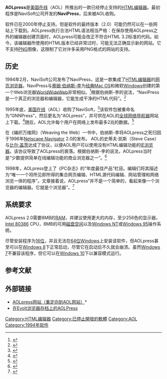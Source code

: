 {{noteTA
|G1=IT
|1=zh-cn:蒂姆·伯纳斯-李; zh-tw:提姆·柏內茲-李;zh-hk:添·柏納斯-李;zh-hant:蒂姆·伯納斯-李;
|2=zh-cn:伯纳斯; zh-tw:柏內茲;zh-hant:伯納斯;zh-hk:柏納斯;
|3=zh-hans:编织万维网; zh-hant:一千零一網;
|4=zh-hans:协议; zh-hant:協議;
}}
{{Infobox software
| title = AOLpress
| logo = 
| logo_alt = 
| author = [[NaviSoft|NaviSoft]]
| developer = [[AOL|AOL]]
| released = {{Start date and age|1994|02}}
| discontinued = yes
| latest release version = 2.0
| operating system = [[Windows_95|Windows 95]]、[[Windows_NT|Windows NT]]
| genre = [[HTML编辑器|HTML编辑器]]
}}

'''AOLpress'''是[[美国在线|美国在线]]（AOL）所推出的一款已经停止支持的[[HTML编辑器|HTML编辑器]]。最初程序是NaviSoft公司开发的'''NaviPress'''，后来被AOL收购。

软件已在2000年停止支持。但是软件的最终版本（2.0）可能仍然可以在一些网站上下载到。AOLpress执行合法HTML语法相当严格：在保存使用AOLpress之外的编辑器创建页面时，AOLpress可能会改正不符合HTML 3.2标准的代码。如今，该编辑器所使用的HTML版本已经非常过时，可能无法正确显示新的网站。它不支持[[PNG|PNG]]图像，这限制了它对许多采用PNG格式的网站的支持。

== 历史 ==
1994年2月，NaviSoft公司发布了NaviPress，这是一款集成了[[HTML编辑器|HTML编辑器]]的[[网页浏览器|网页浏览器]]。NaviPress与[[蒂姆·伯纳斯-李|蒂姆·伯纳斯-李]]为[[Classic_Mac_OS|经典Mac OS]]和微软[[Microsoft_Windows|Windows]]创建的第一个Web浏览器[[WorldWideWeb|WorldWideWeb]]非常相似。<ref>{{Cite web|title=Web Browser History|url=http://www.livinginternet.com/w/wi_browse.htm|accessdate=18 August 2010|author=Stewart|first=Bill|archive-date=2011-01-20|archive-url=https://web.archive.org/web/20110120213137/http://www.livinginternet.com/w/wi_browse.htm|dead-url=yes}}</ref>根据伯纳斯-李的说法，“NaviPress是一个真正的浏览器和编辑器，它能生成干净的HTML代码”。<ref>{{Cite book|last=Berners-Lee|first=Tim|title=Weaving the Web|url=https://archive.org/details/weavingweborigin00bern_0|date=2000|publisher=Harper Collins|location=New York, NY|isbn=0-06-251587-X|page=[https://archive.org/details/weavingweborigin00bern_0/page/81 81]}}</ref>

1995年底，[[美国在线|美国在线]]（AOL）收购了NaviSoft，<ref>{{Cite book|last=Jang|first=Michael|last2=Arman|first2=Danesh|title=Mastering Linux|date=2006|publisher=John Wiley & Sons|page=714|isbn=9780782152777|url=https://books.google.com/books?id=tIjrVYbZmUAC&pg=PA714#v=onepage|accessdate=March 18, 2015|archive-date=2020-07-26|archive-url=https://web.archive.org/web/20200726073046/https://books.google.com/books?id=tIjrVYbZmUAC&pg=PA714#v=onepage|dead-url=no}}</ref>该软件包被重命名为“GNNPress”，然后更名为“AOLpress”，并可供在AOL的[[全球网络导航器|全球网络导航器]]网站上下载。<ref>{{Cite web|title=GNN Downloads|url=http://gnn.1campusa.com/html/downloads.htm|accessdate=June 5, 2013|year=2007|work=gnn.1campusa.com|archiveurl=https://archive.is/20130919081847/http://gnn.1campusa.com/html/downloads.htm|archivedate=2013-09-19|dead-url=yes}}</ref>随后，AOL允许每个用户在网络上发布最多2兆的数据。<ref>{{Cite web|title=A Web Site is Not So Terribly Hard to Weave|url=https://www.latimes.com/archives/la-xpm-1997-03-31-fi-43875-story.html|date=31 March 1997|accessdate=2021-01-07|archive-date=2021-01-08|archive-url=https://web.archive.org/web/20210108190328/https://www.latimes.com/archives/la-xpm-1997-03-31-fi-43875-story.html|dead-url=no}}</ref>

在《编织万维网》（Weaving the Web）一书中，伯纳斯-李将AOLpress之死归因于1996年[[Netscape_Navigator|Netscape Navigator]] 2.0的发布。 AOL的史蒂夫·凯斯（Steve Case）与[[比尔·盖茨|比尔·盖茨]]达成了协议，以便AOL用户可以使用没有HTML编辑功能的[[IE浏览器|IE浏览器]]。该协议导致了AOLpress的衰落。根据伯纳斯-李的说法，AOLpress当时是“少数提供简单在线编辑功能的商业浏览器之一”。<ref>{{Cite book|last=Berners-Lee|first=Tim|title=Weaving the Web|url=https://archive.org/details/weavingweborigin00bern_0|date=2000|publisher=Harper Collins|location=New York, NY|isbn=0-06-251587-X|page=[https://archive.org/details/weavingweborigin00bern_0/page/112 112]}}</ref>

1998年，AOLpress登上了《PC杂志》的“年度最佳产品”栏目。编辑们将其描述为“唯一一个将所见即所得的集合网页编辑、HTML源代码编辑、网站管理和网络浏览一体的程序”。文章接着说，AOLpress“并不是一个简单的，看起来像一个浏览器的编辑器。它就是个浏览器”。<ref>{{Cite journal|title=AOLpress: The Price Is Right|url=https://books.google.com/books?id=2VORKwuPT6kC&lpg=PA81&dq=aolpress%20editor&pg=PA81#v=onepage|date=January 6, 1998|journal=PC Magazine|accessdate=March 18, 2015|page=81|archive-date=2020-07-26|archive-url=https://web.archive.org/web/20200726063935/https://books.google.com/books?id=2VORKwuPT6kC&lpg=PA81&dq=aolpress%20editor&pg=PA81#v=onepage|dead-url=no}}</ref>

== 系统要求 ==
AOLpress 2.0需要8MB的[[隨機存取記憶體|RAM]]，并建议使用更大的内存，至少256色的显示器，[[Intel_80386|Intel 80386]] CPU，8MB的可用[[磁盘空间|磁盘空间]]以及[[Windows_NT|Windows NT]]或[[Windows_95|Windows 95]]操作系统。

尽管安装程序为[[16位|16位]]，并且无法在[[64位|64位]]Windows上安装该软件，但AOLpress甚至可以在[[Windows_8|Windows 8]]下正常启动，尽管它在启动后不久就会崩溃。虽然[[Windows_7|Windows 7]]不兼容该程序，但它可以在[[Windows_10|Windows 10]]下以兼容模式运行。

== 参考文献 ==
{{Reflist}}

== 外部链接 ==
* [http://www.aolpress.com AOLpress网站（重定向到AOL网站）]*{{Wayback|url=http://www.aolpress.com/ |date=20000619120504 |title=AOLpress }}
* [http://browsers.evolt.org/?aolpress 在Evolt浏览器存档上的AOLPress]{{Wayback|url=http://browsers.evolt.org/?aolpress |date=20060615064714 }}

{{網頁瀏覽器}}
{{網頁瀏覽器時間線}}
{{HTML编辑器}}

[[Category:HTML编辑器|Category:HTML编辑器]]
[[Category:已停止開發的軟體|Category:已停止開發的軟體]]
[[Category:AOL|Category:AOL]]
[[Category:1994年软件|Category:1994年软件]]